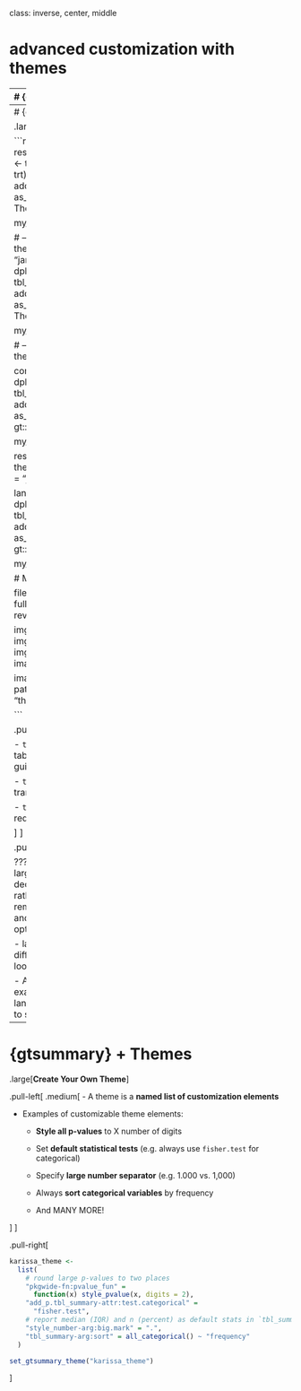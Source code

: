 class: inverse, center, middle

# advanced customization with themes

---
# {gtsummary} + Themes

.large[**Theme Basics**]

.large[
- A **theme** is a defined set of customization preferences that can be easily set and reused. 

- Themes control **default settings for existing functions** (e.g. always present mean instead of median in `tbl_summary()`)

- Themes can also control more **fine-grained customization** not available via arguments or helper functions

- Easily use one of the **available package themes**, or **create your own**!

]

???


---
# {gtsummary} + Themes

.large[**Available Themes**]


```r

# create themes gif 
reset_gtsummary_theme()
no_theme <- trial %>%
  dplyr::select(age, grade, trt) %>%
  tbl_summary(by = trt) %>%
  add_stat_label() %>%
    add_p() %>%
  as_gt() %>%
  gt::tab_header("No Theme")

my_gtsave("no_theme")

# --------
reset_gtsummary_theme()
theme_gtsummary_journal(journal = "jama")
jama_theme <- trial %>%
  dplyr::select(age, grade, trt) %>%
  tbl_summary(by = trt) %>%
  add_stat_label() %>%
  add_p() %>%
  as_gt() %>%
  gt::tab_header("JAMA Theme")

my_gtsave("jama_theme")

# ------
reset_gtsummary_theme()
theme_gtsummary_compact()

compact_theme <- trial %>%
  dplyr::select(age, grade, trt) %>%
  tbl_summary(by = trt) %>%
  add_stat_label() %>%
  add_p() %>%
  as_gt() %>%
  gt::tab_header("Compact Theme")

my_gtsave("compact_theme")
# -----

reset_gtsummary_theme()
theme_gtsummary_language(language = "ja")

lang_theme <- trial %>%
  dplyr::select(age, grade, trt) %>%
  tbl_summary(by = trt) %>%
  add_stat_label() %>%
  add_p() %>%
  as_gt() %>%
  gt::tab_header("Language Theme")

my_gtsave("lang_theme")

# Make GIF

files <- list.files(here::here("images"), full.names = TRUE)
imgs <- rev(files[str_detect(files, "theme")])

img_list <- lapply(imgs, image_read)
img_joined <- image_join(img_list)
img_animated <- image_animate(img_joined, fps = 1)

image_write(image = img_animated,
            path = here::here("images", "themes.gif"))

```

.pull-left[
.large[

- `theme_gtsummary_jornal()` - formats tables to specific publication guidelines.

- `theme_gtsummary_language()` - translates table text

- `theme_gtsummary_compact()` - reduces padding and font size

]
]


.pull-right[
<p align="center"><img src="images/themes.gif" width=100%></p>
]

???
- journal theme- for example, large p-values are rounded to two decimal places, IQR sep with dash rather than comma, percent symbol removed. RIght now we have JAMA and lancet, but will likely expand options in the future

- language theme - Currently 12 different languages available and looking to expand

- Any of these can be layered, for example you can use compact and language together. and you only have to set once a session. 

---
# {gtsummary} + Themes

.large[**Create Your Own Theme**]

.pull-left[
.medium[
- A theme is a **named list of customization elements**

- Examples of customizable theme elements:
    - **Style all p-values** to X number of digits
    
    - Set **default statistical tests** (e.g. always use `fisher.test` for categorical)
    
    - Specify **large number separator** (e.g. 1.000 vs. 1,000)
    
    - Always **sort categorical variables** by frequency
    
    - And MANY MORE!

]
]

.pull-right[

```r
karissa_theme <-   
  list(
    # round large p-values to two places
    "pkgwide-fn:pvalue_fun" = 
      function(x) style_pvalue(x, digits = 2),
    "add_p.tbl_summary-attr:test.categorical" = 
      "fisher.test", 
    # report median (IQR) and n (percent) as default stats in `tbl_summary()`
    "style_number-arg:big.mark" = ".",
    "tbl_summary-arg:sort" = all_categorical() ~ "frequency"
  )

set_gtsummary_theme("karissa_theme")
```


]





